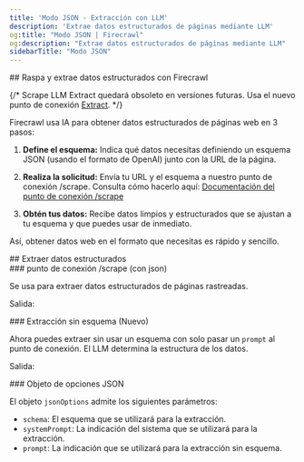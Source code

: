 ```yaml
---
title: 'Modo JSON - Extracción con LLM'
description: 'Extrae datos estructurados de páginas mediante LLM'
og:title: "Modo JSON | Firecrawl"
og:description: "Extrae datos estructurados de páginas mediante LLM"
sidebarTitle: "Modo JSON"
---
```




<div id="scrape-and-extract-structured-data-with-firecrawl">
  ## Raspa y extrae datos estructurados con Firecrawl
</div>

{/* <Warning>Scrape LLM Extract quedará obsoleto en versiones futuras. Usa el nuevo punto de conexión [Extract](/features/extract).</Warning> */}

Firecrawl usa IA para obtener datos estructurados de páginas web en 3 pasos:

1. **Define el esquema:**
   Indica qué datos necesitas definiendo un esquema JSON (usando el formato de OpenAI) junto con la URL de la página.

2. **Realiza la solicitud:**
   Envía tu URL y el esquema a nuestro punto de conexión /scrape. Consulta cómo hacerlo aquí:
   [Documentación del punto de conexión /scrape](https://docs.firecrawl.dev/api-reference/endpoint/scrape)

3. **Obtén tus datos:**
   Recibe datos limpios y estructurados que se ajustan a tu esquema y que puedes usar de inmediato.

Así, obtener datos web en el formato que necesitas es rápido y sencillo.

<div id="extract-structured-data">
  ## Extraer datos estructurados
</div>

<div id="scrape-with-json-endpoint">
  ### punto de conexión /scrape (con json)
</div>

Se usa para extraer datos estructurados de páginas rastreadas.

<CodeGroup>

<ExtractPython />
<ExtractNode />
<ExtractCURL />

</CodeGroup>

Salida:

<ExtractOutput />

<div id="extracting-without-schema-new">
  ### Extracción sin esquema (Nuevo)
</div>

Ahora puedes extraer sin usar un esquema con solo pasar un `prompt` al punto de conexión. El LLM determina la estructura de los datos.

<CodeGroup>

<ExtractNoSchemaCURL />

</CodeGroup>

Salida:

<ExtractNoSchemaOutput />

<div id="json-options-object">
  ### Objeto de opciones JSON
</div>

El objeto `jsonOptions` admite los siguientes parámetros:

- `schema`: El esquema que se utilizará para la extracción.
- `systemPrompt`: La indicación del sistema que se utilizará para la extracción.
- `prompt`: La indicación que se utilizará para la extracción sin esquema.